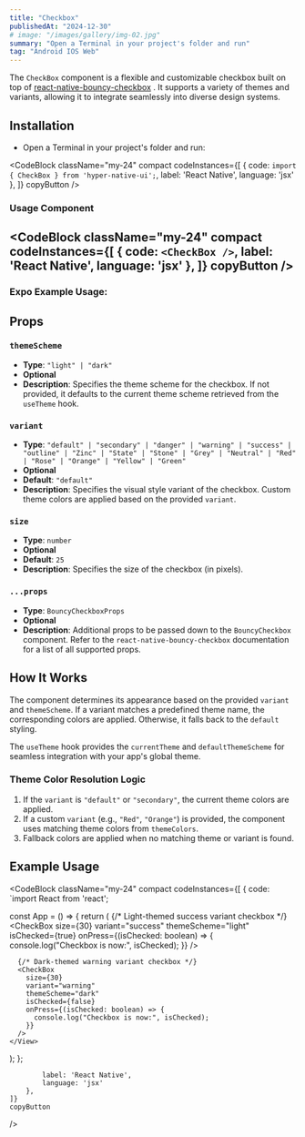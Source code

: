```yaml
---
title: "Checkbox"
publishedAt: "2024-12-30"
# image: "/images/gallery/img-02.jpg"
summary: "Open a Terminal in your project's folder and run"
tag: "Android IOS Web"
---
```


The `CheckBox` component is a flexible and customizable checkbox built on top of [react-native-bouncy-checkbox](https://www.npmjs.com/package/react-native-bouncy-checkbox) .
 It supports a variety of themes and variants, allowing it to integrate seamlessly into diverse design systems.
## Installation

* Open a Terminal in your project's folder and run:

<CodeBlock className="my-24"
    compact
    codeInstances={[
        {
            code: `import { CheckBox } from 'hyper-native-ui';`,
            label: 'React Native',
            language: 'jsx'
        },
    ]}
    copyButton
/>
### Usage Component

<CodeBlock className="my-24"
    compact
    codeInstances={[
        {
            code: `<CheckBox />`,
            label: 'React Native',
            language: 'jsx'
        },
    ]}
    copyButton
/>
---
### **Expo Example Usage:**
<div 
data-snack-id="@akashmondal0/checkbox-hyper-native-ui" 
data-snack-platform="web" 
data-snack-preview="true" 
data-snack-theme="dark" 
style={{
  "overflow":"hidden",
  "background":"#0C0D0E",
  "border":"1px solid var(--color-border)",
  "borderRadius":"4px",
  "height":"505px",
  "width":"100%"
}}></div>
<script async src="https://snack.expo.dev/embed.js"></script>

## Props

### `themeScheme`

- **Type**: `"light" | "dark"`
- **Optional**
- **Description**: Specifies the theme scheme for the checkbox. If not provided, it defaults to the current theme scheme retrieved from the `useTheme` hook.

### `variant`

- **Type**: `"default" | "secondary" | "danger" | "warning" | "success" | "outline" | "Zinc" | "State" | "Stone" | "Grey" | "Neutral" | "Red" | "Rose" | "Orange" | "Yellow" | "Green"`
- **Optional**
- **Default**: `"default"`
- **Description**: Specifies the visual style variant of the checkbox. Custom theme colors are applied based on the provided `variant`.

### `size`

- **Type**: `number`
- **Optional**
- **Default**: `25`
- **Description**: Specifies the size of the checkbox (in pixels).

### `...props`

- **Type**: `BouncyCheckboxProps`
- **Optional**
- **Description**: Additional props to be passed down to the `BouncyCheckbox` component. Refer to the `react-native-bouncy-checkbox` documentation for a list of all supported props.

## How It Works

The component determines its appearance based on the provided `variant` and `themeScheme`. If a variant matches a predefined theme name, the corresponding colors are applied. Otherwise, it falls back to the `default` styling.

The `useTheme` hook provides the `currentTheme` and `defaultThemeScheme` for seamless integration with your app's global theme.

### Theme Color Resolution Logic

1. If the `variant` is `"default"` or `"secondary"`, the current theme colors are applied.
2. If a custom `variant` (e.g., `"Red"`, `"Orange"`) is provided, the component uses matching theme colors from `themeColors`.
3. Fallback colors are applied when no matching theme or variant is found.

## Example Usage
<CodeBlock className="my-24"
    compact
    codeInstances={[
        {
            code: `import React from 'react';

const App = () => {
  return (
    <View>
      {/* Light-themed success variant checkbox */}
      <CheckBox
        size={30}
        variant="success"
        themeScheme="light"
        isChecked={true}
        onPress={(isChecked: boolean) => {
          console.log("Checkbox is now:", isChecked);
        }}
      />

      {/* Dark-themed warning variant checkbox */}
      <CheckBox
        size={30}
        variant="warning"
        themeScheme="dark"
        isChecked={false}
        onPress={(isChecked: boolean) => {
          console.log("Checkbox is now:", isChecked);
        }}
      />
    </View>
  );
};

            label: 'React Native',
            language: 'jsx'
        },
    ]}
    copyButton
/>